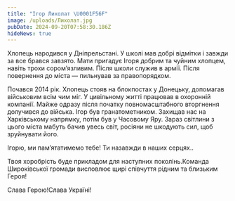 ```yaml
---
title: "Ігор Лихолат \U0001F56F"
image: /uploads/Лихолат.jpg
pubDate: 2024-09-20T07:58:30.186Z
hideNews: true
---
```


Хлопець народився у Дніпрельстані. У школі мав добрі відмітки і завжди за все брався завзято. Мати пригадує Ігоря добрим та чуйним хлопцем, навіть трохи сором’язливим. Після школи служив в армії. Після повернення до міста — пильнував за правопорядком.

Почався 2014 рік. Хлопець стояв на блокпостах у Донецьку, допомагав військовим всім чим міг. У цивільному житті працював в охоронній компанії. Майже одразу після початку повномасштабного вторгнення долучився до війська. Ігор був гранатометником. Захищав нас на Харківському напрямку, потім був у Часовому Яру. Зараз світлини з цього міста мабуть бачив увесь світ, росіяни не шкодують сил, щоб зруйнувати його.

Ігорю, ми пам’ятатимемо тебе! Ти назавжди в наших серцях..

Твоя хоробрість буде прикладом для наступних поколінь.Команда Широківської громади висловлює щирі співчуття рідним та близьким Героя!

Слава Герою!Слава Україні!
